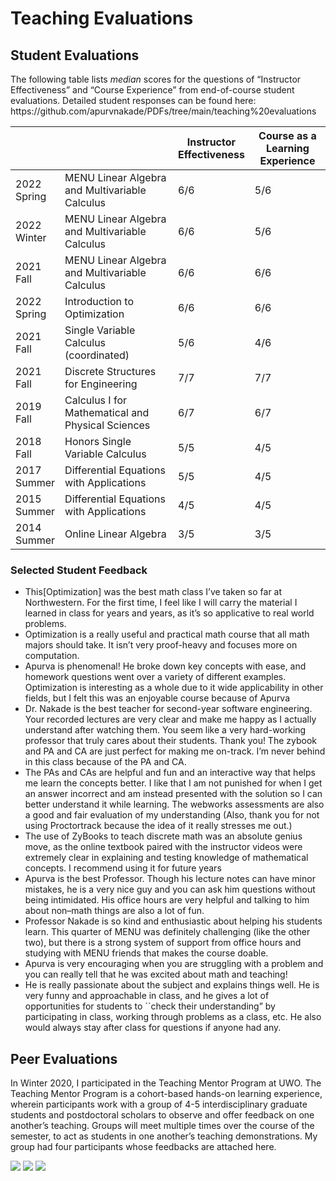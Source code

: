 # Teaching Evaluations

## Student Evaluations

The following table lists *median* scores for the questions of "Instructor Effectiveness" and "Course Experience" from end-of-course student evaluations. Detailed student responses can be found here: https://github.com/apurvnakade/PDFs/tree/main/teaching%20evaluations

|             |                                                    | Instructor Effectiveness | Course as a Learning Experience |
| ----------- | -------------------------------------------------- | ----------------------- | ------------------------------- |
| 2022 Spring | MENU Linear Algebra and Multivariable Calculus     | 6/6                     | 5/6                             |
| 2022 Winter | MENU Linear Algebra and Multivariable Calculus     | 6/6                     | 5/6                             |
| 2021 Fall   | MENU Linear Algebra and Multivariable Calculus     | 6/6                     | 6/6                             |
| 2022 Spring | Introduction to Optimization                       | 6/6                     | 6/6                             |
| 2021 Fall   | Single Variable Calculus (coordinated)             | 5/6                     | 4/6                             |
| 2021 Fall   | Discrete Structures for Engineering                | 7/7                     | 7/7                             |
| 2019 Fall   | Calculus I for Mathematical and Physical Sciences  | 6/7                     | 6/7                             |
| 2018 Fall   | Honors Single Variable Calculus                    | 5/5                     | 4/5                             |
| 2017 Summer | Differential Equations with Applications           | 5/5                     | 4/5                             |
| 2015 Summer | Differential Equations with Applications           | 4/5                     | 4/5                             |
| 2014 Summer | Online Linear Algebra                              | 3/5                     | 3/5                             |

### Selected Student Feedback

- This[Optimization] was the best math class I've taken so far at Northwestern. For the first time, I feel like I will carry the material I learned in class
for years and years, as it's so applicative to real world problems. 
- Optimization is a really useful and practical math course that all math majors should take. It isn't very proof-heavy and focuses
more on computation.    
- Apurva is phenomenal! He broke down key concepts with ease, and homework questions went over a variety of different examples.
Optimization is interesting as a whole due to it wide applicability in other fields, but I felt this was an enjoyable course because of
Apurva
- Dr. Nakade is the best teacher for second-year software engineering. Your recorded lectures are very clear and make me happy as I
actually understand after watching them. You seem like a very hard-working professor that truly cares about their students. Thank you!
The zybook and PA and CA are just perfect for making me on-track. I'm never behind in this class because of the PA and CA.
- The PAs and CAs are helpful and
fun and an interactive way that helps me learn the concepts better. I like that I am not punished for when I get an answer incorrect and
am instead presented with the solution so I can better understand it while learning. The webworks assessments are also a good and
fair evaluation of my understanding 
(Also, thank you for not using Proctortrack because the idea of it really stresses me out.)
- The use of ZyBooks to teach discrete math was an absolute genius move, as the online textbook paired with the instructor videos were
extremely clear in explaining and testing knowledge of mathematical concepts. I recommend using it for future years
- Apurva is the best Professor. Though his lecture notes can have minor mistakes, he is a very nice guy and you can ask him
questions without being intimidated. His office hours are very helpful and talking to him about non–math things are also a lot of fun.
- Professor Nakade is so kind and enthusiastic about helping his students learn. This quarter of MENU was definitely challenging
(like the other two), but there is a strong system of support from office hours and studying with MENU friends that makes the course
doable. 
- Apurva is very encouraging when you are struggling with a problem and you can really tell that he was excited about math and
teaching!        
- He is really passionate about the subject and explains things well. He is very funny and approachable in class, and he gives a lot of
opportunities for students to ``check their understanding" by participating in class, working through problems as a class, etc. He
also would always stay after class for questions if anyone had any.

## Peer Evaluations
  In Winter 2020, I participated in the Teaching Mentor Program at UWO.
  The Teaching Mentor Program is a cohort-based hands-on learning experience, wherein participants
  work with a group of 4-5 interdisciplinary graduate students and postdoctoral scholars to observe
  and offer feedback on one another's teaching. Groups will meet multiple times over the course of
  the semester, to act as students in one another’s teaching demonstrations. My group had four
  participants whose feedbacks are attached here.

  ![](images/2020 UWO CTL Teaching Mentor Program_page-0001.jpg)
  ![](images/2020 UWO CTL Teaching Mentor Program_page-0002.jpg)
  ![](images/2020 UWO CTL Teaching Mentor Program_page-0003.jpg)